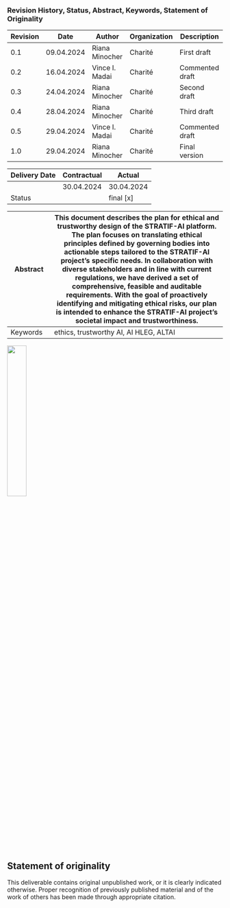 ### Revision History, Status, Abstract, Keywords, Statement of Originality {.unnumbered}

|Revision | Date | Author | Organization | Description |
|---------|------|--------|--------------|-------------|
| 0.1 | 09.04.2024 | Riana Minocher | Charité | First draft |
| 0.2 | 16.04.2024 | Vince I. Madai | Charité | Commented draft |
| 0.3 | 24.04.2024 | Riana Minocher | Charité | Second draft |
| 0.4 | 28.04.2024 | Riana Minocher | Charité | Third draft |
| 0.5 | 29.04.2024 | Vince I. Madai | Charité | Commented draft |
| 1.0 | 29.04.2024 | Riana Minocher | Charité | Final version |


| Delivery Date | Contractual | Actual |
|---------------|-------------|--------|
|               | 30.04.2024  | 30.04.2024 | 
| Status        |             | final [x] |

Abstract | This document describes the plan for ethical and trustworthy design of the STRATIF-AI platform. The plan focuses on translating ethical principles defined by governing bodies into actionable steps tailored to the STRATIF-AI project's specific needs. In collaboration with diverse stakeholders and in line with current regulations, we have derived a set of comprehensive, feasible and auditable requirements. With the goal of proactively identifying and mitigating ethical risks, our plan is intended to enhance the STRATIF-AI project's societal impact and trustworthiness.
---------|-----------------------------------|
Keywords | ethics, trustworthy AI, AI HLEG, ALTAI |

![](stratifai_round.png){width=30%}

::: {.callout-note icon=false}

## Statement of originality

This deliverable contains original unpublished work, or it is clearly indicated otherwise. Proper recognition of previously published material and of the work of others has been made through appropriate citation.

:::